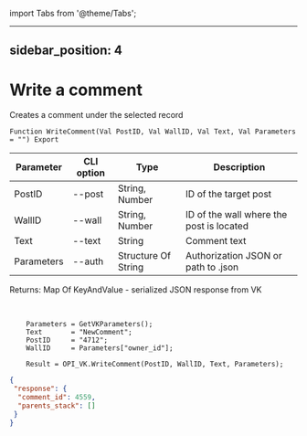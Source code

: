 ﻿import Tabs from '@theme/Tabs';

---
sidebar_position: 4
---

# Write a comment
 Creates a comment under the selected record



`Function WriteComment(Val PostID, Val WallID, Val Text, Val Parameters = "") Export`

  | Parameter | CLI option | Type | Description |
  |-|-|-|-|
  | PostID | --post | String, Number | ID of the target post |
  | WallID | --wall | String, Number | ID of the wall where the post is located |
  | Text | --text | String | Comment text |
  | Parameters | --auth | Structure Of String | Authorization JSON or path to .json |

  
  Returns:  Map Of KeyAndValue - serialized JSON response from VK

<br/>




```bsl title="Code example"
    Parameters = GetVKParameters();
    Text       = "NewComment";
    PostID     = "4712";
    WallID     = Parameters["owner_id"];

    Result = OPI_VK.WriteComment(PostID, WallID, Text, Parameters);
```
 



```json title="Result"
{
 "response": {
  "comment_id": 4559,
  "parents_stack": []
 }
}
```
